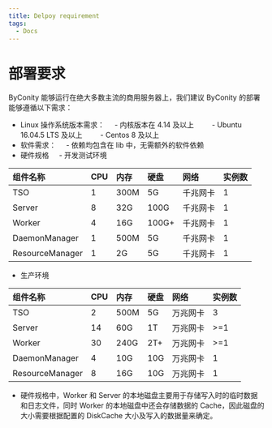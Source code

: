 ```yaml
---
title: Delpoy requirement
tags:
  - Docs
---
```


# 部署要求

ByConity 能够运行在绝大多数主流的商用服务器上，我们建议 ByConity 的部署能够遵循以下需求：

- Linux 操作系统版本需求：
      - 内核版本在 4.14 及以上
          - Ubuntu 16.04.5 LTS 及以上
          - Centos 8 及以上
- 软件需求：
      - 依赖均包含在 lib 中，无需额外的软件依赖
- 硬件规格
      - 开发测试环境

| 组件名称        | CPU | 内存 | 硬盘  | 网络     | 实例数 |
| :-------------- | :-- | :--- | :---- | :------- | :----- |
| TSO             | 1   | 300M | 5G    | 千兆网卡 | 1      |
| Server          | 8   | 32G  | 100G  | 千兆网卡 | 1      |
| Worker          | 4   | 16G  | 100G+ | 千兆网卡 | 1      |
| DaemonManager   | 1   | 500M | 5G    | 千兆网卡 | 1      |
| ResourceManager | 1   | 2G   | 5G    | 千兆网卡 | 1      |

- 生产环境

| 组件名称        | CPU | 内存 | 硬盘 | 网络     | 实例数 |
| :-------------- | :-- | :--- | :--- | :------- | :----- |
| TSO             | 2   | 500M | 5G   | 万兆网卡 | 3      |
| Server          | 14  | 60G  | 1T   | 万兆网卡 | >=1    |
| Worker          | 30  | 240G | 2T+  | 万兆网卡 | >=1    |
| DaemonManager   | 4   | 10G  | 10G  | 万兆网卡 | 1      |
| ResourceManager | 8   | 16G  | 10G  | 万兆网卡 | 1      |

- 硬件规格中，Worker 和 Server 的本地磁盘主要用于存储写入时的临时数据和日志文件，同时 Worker 的本地磁盘中还会存储数据的 Cache，因此磁盘的大小需要根据配置的 DiskCache 大小及写入的数据量来确定。
